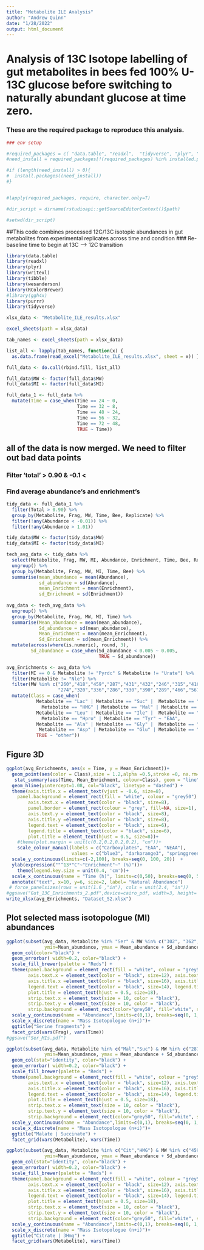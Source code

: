 ```yaml
---
title: "Metabolite ILE Analysis"
author: "Andrew Quinn"
date: "1/28/2022"
output: html_document
---
```

# Analysis of 13C Isotope labelling of gut metabolites in bees fed 100% U-13C glucose before switching to naturally abundant glucose at time zero.  

### These are the required package to reproduce this analysis.
```r

### env setup

#required_packages = c( "data.table", "readxl",  "tidyverse", "plyr", "writexl", "tibble",  "wesanderson", "RColorBrewer" , "ggh4x", "purrr")
#need_install = required_packages[!(required_packages) %in% installed.packages()]

#if (length(need_install) > 0){
#  install.packages((need_install))
#}


#lapply(required_packages, require, character.only=T)

#dir_script = dirname(rstudioapi::getSourceEditorContext()$path)

#setwd(dir_script)
```

##This code combines processed 12C/13C isotopic abundances in gut metabolites from experimental replicates across time and condition
### Re-baseline time to begin at 13C --> 12C transition
```r
library(data.table)
library(readxl)
library(plyr)
library(writexl)
library(tibble)
library(wesanderson)
library(RColorBrewer)
#library(ggh4x)
library(purrr)
library(tidyverse)
```

```r
xlsx_data <- "Metabolite_ILE_results.xlsx"

excel_sheets(path = xlsx_data)

tab_names <- excel_sheets(path = xlsx_data)

list_all <- lapply(tab_names, function(x) {     
  as.data.frame(read_excel("Metabolite_ILE_results.xlsx", sheet = x)) } )

full_data <- do.call(rbind.fill, list_all)

full_data$MW <- factor(full_data$MW)
full_data$MI <- factor(full_data$MI)

full_data_1 <- full_data %>%
  mutate(Time = case_when(Time == 24 ~ 0,
                          Time == 32 ~ 8,
                          Time == 48 ~ 24,
                          Time == 56 ~ 32,
                          Time == 72 ~ 48,
                          TRUE ~ Time))
```

## all of the data is now merged. We need to filter out bad data points
### Filter 'total' > 0.90 & -0.1 < 
### Find average abundance's and enrichment's
```r
tidy_data <- full_data_1 %>%
  filter(Total > 0.90) %>%
  group_by(Metabolite, Frag, MW, Time, Bee, Replicate) %>%
  filter(!any(Abundance < -0.01)) %>%
  filter(!any(Abundance > 1.01))

tidy_data$MW <- factor(tidy_data$MW)
tidy_data$MI <- factor(tidy_data$MI)

tech_avg_data <- tidy_data %>%
  select(Metabolite, Frag, MW, MI, Abundance, Enrichment, Time, Bee, Replicate) %>%
  ungroup() %>%
  group_by(Metabolite, Frag, MW, MI, Time, Bee) %>%
  summarise(mean_abundance = mean(Abundance),
            sd_abundance = sd(Abundance),
            mean_Enrichment = mean(Enrichment),
            sd_Enrichment = sd(Enrichment))
  
avg_data <- tech_avg_data %>%
  ungroup() %>%
  group_by(Metabolite, Frag, MW, MI, Time) %>%
  summarise(Mean_abundance = mean(mean_abundance),
            Sd_abundance = sd(mean_abundance),
            Mean_Enrichment = mean(mean_Enrichment),
            Sd_Enrichment = sd(mean_Enrichment)) %>%
  mutate(across(where(is.numeric), round, 3),
         Sd_abundance = case_when(Sd_abundance < 0.005 ~ 0.005,
                                  TRUE ~ Sd_abundance))

avg_Enrichments <- avg_data %>%
  filter(MI == 0 & Metabolite != "Pyrdc" & Metabolite != "Urate") %>%
  filter(Metabolite != "Nle") %>%
  filter(MW %in% c("260","418","459","287","431","432","246","315","416",
                   "274","320","336","286","330","390","289","466","567"))%>%
  mutate(Class = case_when(
           Metabolite == "Lac" | Metabolite == "Suc" |  Metabolite == "Fum" | Metabolite == "Glyc" |
             Metabolite == "HMG" | Metabolite == "Mal" | Metabolite == "Cit"  ~ "Carboxylate",
           Metabolite == "Leu" | Metabolite == "Ile" |  Metabolite == "Met" | Metabolite == "Phe" |
             Metabolite == "Hpro" | Metabolite == "Tyr" ~ "EAA",
           Metabolite == "Ala" | Metabolite == "Gly" |  Metabolite == "Pro" | Metabolite == "Ser" |
            Metabolite == "Asp" | Metabolite == "Glu" | Metabolite == "Gln" ~ "NEAA",
           TRUE ~ "other"))
```
## Figure 3D
```r
ggplot(avg_Enrichments, aes(x = Time, y = Mean_Enrichment))+
  geom_point(aes(color = Class),size = 1.2,alpha =0.5,stroke =0, na.rm=T) +
   stat_summary(aes(Time, Mean_Enrichment, colour=Class), geom = "line", fun = mean, alpha =0.5)+
  geom_hline(yintercept=1.08, col="black", linetype = "dashed") +
  theme(axis.title.x = element_text(vjust = -0.6, size=8),
    panel.background = element_rect(fill = "white", colour = "grey50") ,   legend.position = c(.7, .75),
        axis.text.x = element_text(color = "black", size=8), 
        panel.border = element_rect(colour = "grey", fill=NA, size=1),
        axis.text.y = element_text(color = "black", size=8),
        axis.title.y =element_text(color = "black", size=8),
        legend.text = element_text(color = "black", size=6), 
        legend.title = element_text(color = "black", size=6),
        plot.title = element_text(hjust = 0.5, size=8))+
    #theme(plot.margin = unit(c(0.2,0.2,0.2,0.2), "cm"))+
    scale_colour_manual(labels = c("Carboxylates", "EAA", "NEAA"),  
                        values = c("blue3", "darkorange3", "springgreen3"))+
  scale_y_continuous(limits=c(-2,100), breaks=seq(0, 100, 20))  +
  ylab(expression(""^13*"C"~"Enrichment"~" (%)"))+
    theme(legend.key.size = unit(0.4, 'cm'))+
  scale_x_continuous(name = "Time (h)", limits=c(0,50), breaks=seq(0, 50, 8))+
  annotate("text", x=10, y=6, size=2, label= "Natural Abundance")
 # force_panelsizes(rows = unit(1.6 ,"in"), cols = unit(2.4, "in"))
#ggsave("Gut_13C_Enrichments_2.pdf",device=cairo_pdf, width=3, height= 2, units = "in", dpi = 300)
write_xlsx(avg_Enrichments, "Dataset_S2.xlsx")

```

## Plot selected mass isotopologue (MI) abundances
```r

ggplot(subset(avg_data, Metabolite %in% "Ser" & MW %in% c("302", "362", "390")), aes(x = MI, y = Mean_abundance, 
              ymin=Mean_abundance, ymax = Mean_abundance + Sd_abundance, fill = MI))+
  geom_col(color="black") +
  geom_errorbar( width=0.2, color="black") +
  scale_fill_brewer(palette = "Reds") +
  theme(panel.background = element_rect(fill = "white", colour = "grey50"), legend.position = "bottom", 
        axis.text.x = element_text(color = "black", size=12), axis.text.y = element_text(color = "black", size=10),
        axis.title.x =element_text(color = "black", size=16), axis.title.y =element_text(color = "black", size=16),
        legend.text = element_text(color = "black", size=14), legend.title = element_text(color = "black", size=14),
        plot.title = element_text(hjust = 0.5, size=18),
        strip.text.x = element_text(size = 10, color = "black"), 
        strip.text.y = element_text(size = 10, color = "black"),
        strip.background = element_rect(color="grey50", fill="white", size=0.5, linetype="solid"))+
  scale_y_continuous(name = "Abundance",limits=c(0,1), breaks=seq(0, 1, 0.1))  +
  scale_x_discrete(name = "Mass Isotopologue (n+i)")+
  ggtitle("Serine fragments") +
  facet_grid(vars(Frag), vars(Time))
#ggsave("Ser_MIs.pdf")

ggplot(subset(avg_data, Metabolite %in% c("Mal","Suc") & MW %in% c("287","289")), aes(x = MI, y = Mean_abundance, 
              ymin=Mean_abundance, ymax = Mean_abundance + Sd_abundance, fill = MI))+
  geom_col(stat="identity", color="black") +
  geom_errorbar( width=0.2, color="black") +
  scale_fill_brewer(palette = "Reds") +
  theme(panel.background = element_rect(fill = "white", colour = "grey50"), legend.position = "bottom", 
        axis.text.x = element_text(color = "black", size=12), axis.text.y = element_text(color = "black", size=10),
        axis.title.x =element_text(color = "black", size=16), axis.title.y =element_text(color = "black", size=16),
        legend.text = element_text(color = "black", size=14), legend.title = element_text(color = "black", size=14),
        plot.title = element_text(hjust = 0.5, size=18),
        strip.text.x = element_text(size = 10, color = "black"), 
        strip.text.y = element_text(size = 10, color = "black"),
        strip.background = element_rect(color="grey50", fill="white", size=0.5, linetype="solid"))+
  scale_y_continuous(name = "Abundance",limits=c(0,1), breaks=seq(0, 1, 0.1))  +
  scale_x_discrete(name = "Mass Isotopologue (n+i)")+
  ggtitle("Malate | Succinate") +
  facet_grid(vars(Metabolite), vars(Time))

ggplot(subset(avg_data, Metabolite %in% c("Cit","HMG") & MW %in% c("459","315")), aes(x = MI, y = Mean_abundance, 
              ymin=Mean_abundance, ymax = Mean_abundance + Sd_abundance, fill = MI))+
  geom_col(stat="identity", color="black") +
  geom_errorbar( width=0.2, color="black") +
  scale_fill_brewer(palette = "Reds") +
  theme(panel.background = element_rect(fill = "white", colour = "grey50"), legend.position = "bottom", 
        axis.text.x = element_text(color = "black", size=12), axis.text.y = element_text(color = "black", size=10),
        axis.title.x =element_text(color = "black", size=16), axis.title.y =element_text(color = "black", size=16),
        legend.text = element_text(color = "black", size=14), legend.title = element_text(color = "black", size=14),
        plot.title = element_text(hjust = 0.5, size=18),
        strip.text.x = element_text(size = 10, color = "black"), 
        strip.text.y = element_text(size = 10, color = "black"),
        strip.background = element_rect(color="grey50", fill="white", size=0.5, linetype="solid"))+
  scale_y_continuous(name = "Abundance",limits=c(0,1), breaks=seq(0, 1, 0.1))  +
  scale_x_discrete(name = "Mass Isotopologue (n+i)")+
  ggtitle("Citrate | 3Hmg") +
  facet_grid(vars(Metabolite), vars(Time))

```


